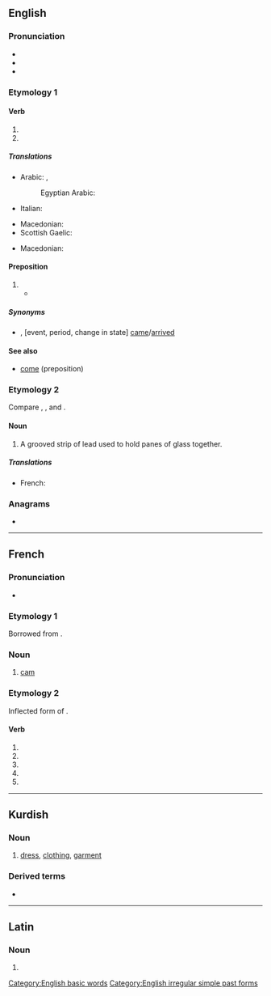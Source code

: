 {{also|camé|cá mè}}
==English==
{{wikipedia|Came (disambiguation)}}

===Pronunciation===
* {{IPA|/keɪm/|[kʰeɪ̯m]|lang=en}}
* {{audio|en-us-came.ogg|Audio (US)|lang=en}}
* {{rhymes|eɪm|lang=en}}

===Etymology 1===

====Verb====
{{head|en|verb form}}

# {{en-simple past of|come}}
# {{en-simple past of|cum}}

=====Translations=====
{{trans-top|simple past of come}}
* Arabic: {{t|ar|جَاءَ|m}}, {{t+|ar|اَتَى|m}}
*: Egyptian Arabic: {{t|arz|جيه|m|tr=ge|sc=Arab}}
* Italian: {{t+|it|venuto|m}}
{{trans-mid}}
* Macedonian: {{t|mk|дојде|tr=dójde|sc=Cyrl}}
* Scottish Gaelic: {{t|gd|thàinig}}
{{trans-bottom}}

{{trans-top|simple past of cum}}
* Macedonian: {{t|mk|сврши|tr=sv'rši|sc=Cyrl}}
{{trans-mid}}
{{trans-bottom}}

====Preposition====
{{en-prep}}

# {{non-gloss definition|Used to indicate that the following event, period, or change in state occurred in the past, after a time of waiting, enduring, or anticipation}}
#* {{quote-book|title=If Winter Comes|page=256|books.google.com/books?id=PXURAAAAYAAJ|author=Arthur Stuart-Menteth Hutchinson|year=1921|passage='''Came''' Christmas by which, at the outset, everybody knew it would be over, and it was not over. '''Came''' June, 1915, concerning which, at the outset, he had joined with Mr. Fortune, Twyning and Harold in laughter at his own grotesque idea of the war lasting to the dramatic effect of a culminating battle on the centenary of Waterloo, and the war had lasted, and was still lasting.}}

=====Synonyms=====
* {{sense|following event etc, in the past after waiting}} {{l|en|by}}, {{l|en|when}} [event, period, change in state] [[come|came]]/[[arrive|arrived]]

====See also====
* [[come#Preposition|come]] (preposition)

===Etymology 2===
Compare {{cog|sco|came||comb}}, {{m|sco|caim||comb}}, and {{cog|enm|camet||silver}}.

====Noun====
{{en-noun}}

# A grooved strip of lead used to hold panes of glass together.

=====Translations=====
{{trans-top|A grooved strip of lead}}
* French: {{t+|fr|plomb|m}}
{{trans-mid}}
{{trans-bottom}}

===Anagrams===
* {{anagrams|en|a=acem|ACME|Acme|ECMA|EMAC|Mace|Mače|acme|eMac|mace}}

[[Category:English basic words]]
[[Category:English irregular simple past forms]]

----

==French==

===Pronunciation===
* {{fr-IPA}}

===Etymology 1===
Borrowed from {{bor|fr|nl|kam||[[cog]] of a wheel; originally, [[comb]]}}.

===Noun===
{{fr-noun|f}}

# [[cam]] {{gloss|part of engine}}

===Etymology 2===
Inflected form of {{m|fr|camer}}.

====Verb====
{{head|fr|verb form}}

# {{inflection of|camer||1|s|pres|indc|lang=fr}}
# {{inflection of|camer||3|s|pres|indc|lang=fr}}
# {{inflection of|camer||1|s|pres|subj|lang=fr}}
# {{inflection of|camer||3|s|pres|subj|lang=fr}}
# {{inflection of|camer||2|s|impr|lang=fr}}

----

==Kurdish==

===Noun===
{{ku-noun}}

# [[dress]], [[clothing]], [[garment]]

===Derived terms===
* {{l|ku|camedank}}

----

==Latin==

===Noun===
{{la-noun-form|cāme}}

# {{inflection of|cāmus||voc|s|lang=la}}